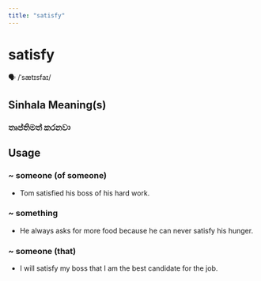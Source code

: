 ```yaml
---
title: "satisfy"
---
```


# satisfy

🗣️ /ˈsætɪsfaɪ/

## Sinhala Meaning(s)

### තෘප්තිමත් කරනවා

## Usage

### ~ someone (of someone)

- Tom satisfied his boss of his hard work.


### ~ something

- He always asks for more food because he can never satisfy his hunger.


### ~ someone (that)

- I will satisfy my boss that I am the best candidate for the job.

